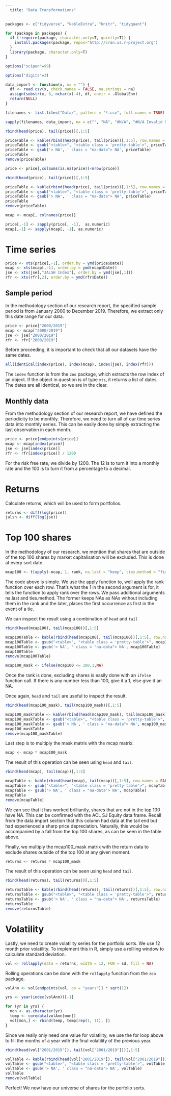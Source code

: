 ```yaml
---
  title: "Data Transformations"
---
```

  
  
```r
packages <- c("tidyverse", "kableExtra", "knitr", "tidyquant")

for (package in packages) {
  if (!require(package, character.only=T, quietly=T)) {
    install.packages(package, repos="http://cran.us.r-project.org")
  }
  library(package, character.only=T)
}
```



```r
options("scipen"=99)
```



```r
options("digits"=3)
```



```r
data_import <- function(x, na = "") {
  df <- read.csv(x, check.names = FALSE, na.strings = na)
  assign(substr(x, 6, nchar(x)-4), df, envir = .GlobalEnv)
  return(NULL)
}
```



```r
filenames <- list.files("Data/", pattern = "*.csv", full.names = TRUE)

sapply(filenames, data_import, na = c("", "NA", "#N/A", "#N/A Invalid Security"))
```



```r
rbind(head(price), tail(price))[,1:5]
```



```r
priceTable <- kable(rbind(head(price), tail(price))[,1:5], row.names = FALSE)
priceTable <- gsub("<table>", "<table class = 'pretty-table'>", priceTable)
priceTable <- gsub('> NA', ' class = "na-data"> NA', priceTable)
priceTable
remove(priceTable)
```



```r
price <- price[,colSums(is.na(price))<nrow(price)]
```



```r
rbind(head(price), tail(price))[,1:5]
```



```r
priceTable <- kable(rbind(head(price), tail(price))[,1:5], row.names = FALSE)
priceTable <- gsub("<table>", "<table class = 'pretty-table'>", priceTable)
priceTable <- gsub('> NA', ' class = "na-data"> NA', priceTable)
priceTable
remove(priceTable)
```



```r
mcap <- mcap[, colnames(price)]
```



```r
price[,-1] <- sapply(price[, -1],  as.numeric)
mcap[,-1] <- sapply(mcap[, -1], as.numeric)
```

# Time series 

```r
price <- xts(price[,-1], order.by = ymd(price$Date))
mcap <- xts(mcap[,-1], order.by = ymd(mcap$Date))
jse <- xts(jse[,"JALSH Index"], order.by = ymd(jse[,1]))
rfr <- xts(rfr[,2], order.by = ymd(rfr$Date))
```

## Sample period

In the methodology section of our research report, the specified sample period is from January 2000 to December 2019. Therefore, we extract only this date range for our data.

```r
price <- price["2000/2019"]
mcap <- mcap["2000/2019"]
jse <- jse["2000/2019"]
rfr <- rfr["2000/2019"]
```

Before proceeding, it is important to check that all our datasets have the same dates.

```r
all(identical(index(price), index(mcap), index(jse), index(rfr)))
```

The `index` function is from the `zoo` package, which extracts the row index of an object. If the object in question is of type `xts`, it returns a list of dates. The dates are all identical, so we are in the clear.

## Monthly data

From the methodology section of our research report, we have defined the periodicity to be monthly. Therefore, we need to turn all of our time series data into monthly series. This can be easily done by simply extracting the last observation in each month.

```r
price <- price[endpoints(price)]
mcap <- mcap[index(price)]
jse <- jse[index(price)]
rfr <- rfr[index(price)] / 1200
```

For the risk free rate, we divide by 1200. The 12 is to turn it into a monthly rate and the 100 is to turn it from a percentage to a decimal.

# Returns

Calculate returns, which will be used to form portfolios.

```r
returns <- diff(log(price))
jalsh <- diff(log(jse))
```

# Top 100 shares 

In the methodology of our research, we mention that shares that are outside of the top 100 shares by market capitalisation will be excluded. This is done at every sort date. 

```r
mcap100 <- t(apply(-mcap, 1, rank, na.last = "keep", ties.method = "first"))
```

The code above is simple. We use the apply function to, well apply the rank function over each row. That's what the 1 in the second argument is for, it tells the function to apply rank over the rows. We pass additional arguments na.last and ties.method. The former keeps NAs as NAs without including them in the rank and the later, places the first occurrence as first in the event of a tie.

We can inspect the result using a combination of `head` and `tail`

```r
rbind(head(mcap100), tail(mcap100))[,1:5]
```



```r
mcap100Table <- kable(rbind(head(mcap100), tail(mcap100))[,1:5], row.names = FALSE)
mcap100Table <- gsub("<table>", "<table class = 'pretty-table'>", mcap100Table)
mcap100Table <- gsub('> NA', ' class = "na-data"> NA', mcap100Table)
mcap100Table
remove(mcap100Table)
```



```r
mcap100_mask <- ifelse(mcap100 <= 100,1,NA)
```

Once the rank is done, excluding shares is easily done with an `ifelse` function call. If there is any number less than 100, give it a 1, else give it an NA.

Once again, `head` and `tail` are useful to inspect the result.

```r
rbind(head(mcap100_mask), tail(mcap100_mask))[,1:5]
```



```r
mcap100_maskTable <- kable(rbind(head(mcap100_mask), tail(mcap100_mask))[,1:5], row.names = FALSE)
mcap100_maskTable <- gsub("<table>", "<table class = 'pretty-table'>", mcap100_maskTable)
mcap100_maskTable <- gsub('> NA', ' class = "na-data"> NA', mcap100_maskTable)
mcap100_maskTable
remove(mcap100_maskTable)
```

Last step is to multiply the mask matrix with the mcap matrix.

```r
mcap <- mcap * mcap100_mask
```

The result of this operation can be seen using `head` and `tail`.

```r
rbind(head(mcap), tail(mcap))[,1:5]
```



```r
mcapTable <- kable(rbind(head(mcap), tail(mcap))[,1:5], row.names = FALSE)
mcapTable <- gsub("<table>", "<table class = 'pretty-table'>", mcapTable)
mcapTable <- gsub('> NA', ' class = "na-data"> NA', mcapTable)
mcapTable
remove(mcapTable)
```

We can see that it has worked brilliantly, shares that are not in the top 100 have NA. This can be confirmed with the ACL SJ Equity data frame. Recall from the data import section that this column had data at the tail end but had experienced a sharp price depreciation. Naturally, this would be accompanied by a fall from the top 100 shares, as can be seen in the table above. 

Finally, we multiply the mcap100_mask matrix with the return data to exclude shares outside of the top 100 at any given moment.

```r
returns <- returns * mcap100_mask
```

The result of this operation can be seen using `head` and `tail`.

```r
rbind(head(returns), tail(returns))[,1:5]
```



```r
returnsTable <- kable(rbind(head(returns), tail(returns))[,1:5], row.names = FALSE)
returnsTable <- gsub("<table>", "<table class = 'pretty-table'>", returnsTable)
returnsTable <- gsub('> NA', ' class = "na-data"> NA', returnsTable)
returnsTable
remove(returnsTable)
```

# Volatility

Lastly, we need to create volatility series for the portfolio sorts. We use 12 month prior volatility. To implement this in R, simply use a rolliing window to calculate standard deviation.

```r
vol <- rollapply(data = returns, width = 12, FUN = sd, fill = NA)
```

Rolling operations can be done with the `rollapply` function from the `zoo` package. 

```r
volAnn <- vol[endpoints(vol, on = "years")] * sqrt(12)

yrs <- year(index(volAnn))[-1]

for (yr in yrs) {
  mon <- as.character(yr)
  temp <- coredata(volAnn[mon])
  vol[mon,] <- rbind(temp, temp[rep(1, 11), ])
}
```

Since we really only need one value for volatility, we use the for loop above to fill the months of a year with the final volatility of the previous year.

```r
rbind(head(vol["2001/2019"]), tail(vol["2001/2019"]))[,1:5]
```



```r
volTable <- kable(rbind(head(vol["2001/2019"]), tail(vol["2001/2019"]))[,1:5])
volTable <- gsub("<table>", "<table class = 'pretty-table'>", volTable)
volTable <- gsub('> NA', ' class = "na-data"> NA', volTable)
volTable
remove(volTable)
```

Perfect! We now have our universe of shares for the porfolio sorts.


```r

```

